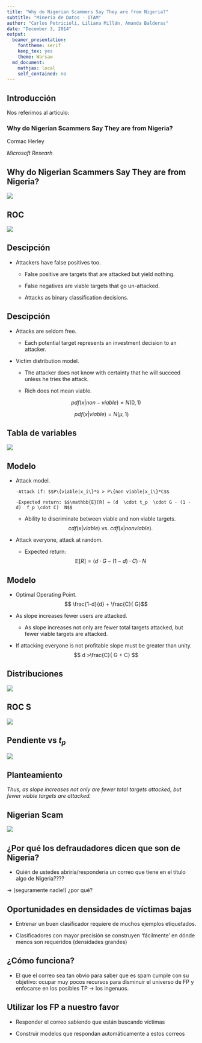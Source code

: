 ```yaml
---
title: "Why do Nigerian Scammers Say They are from Nigeria?"
subtitle: "Mineria de Datos - ITAM"
author: "Carlos Petricioli, Liliana Millán, Amanda Balderas"
date: "December 3, 2014"
output:
  beamer_presentation:
    fonttheme: serif
    keep_tex: yes
    theme: Warsaw
  md_document:
    mathjax: local
    self_contained: no
---
```



## Introducción {.flexbox .vcenter }
Nos referimos al artículo:

### Why do Nigerian Scammers Say They are from Nigeria?
Cormac Herley 

*Microsoft Researh*

## Why do Nigerian Scammers Say They are from Nigeria?  {.flexbox .vcenter}
![ ](img/fotos.png)


## ROC {.flexbox .vcenter}
![ ](img/roc.png)

## Descipción {.flexbox .vcenter}

- Attackers have false positives too.
    - False positive are targets that are attacked but yield nothing.

   - False negatives are viable targets that go un-attacked.
  
    - Attacks as binary classification decisions.


## Descipción {.flexbox .vcenter}

- Attacks are seldom free.

    - Each potential target represents an investment decision to an attacker.
    
- Victim distribution model.

    - The attacker does not know with certainty that he will succeed unless he tries the attack.

    - Rich does not mean viable.
  
  $$ pdf(x|non-viable)=N(0,1)$$

$$pdf(x|viable)=N(\mu,1)$$

## Tabla de variables
![ ](img/Tabla.png)


##  Modelo  {.flexbox .vcenter}


- Attack model.

      -Attack if: $$P\{viable|x_i\}*G > P\{non viable|x_i\}*C$$

      -Expected return: $$\mathbb{E}[R] = (d  \cdot t_p  \cdot G - (1 - d)  f_p \cdot C)  N$$
      
  - Ability to discriminate between viable and non viable targets.
$$cdf(x|viable)  \ \mbox{vs.} \ cdf(x|non viable).$$

- Attack everyone, attack at random.

    - Expected return: $$\mathbb{E}[R] = (d \cdot G - (1 - d) \cdot C) \cdot N$$

## Modelo 

- Optimal Operating Point.
$$ \frac{1-d}{d} + \frac{C}{  G}$$


- As slope increases fewer users are attacked.

    - As slope increases not only are fewer total targets attacked, but fewer viable targets are attacked.

- If attacking everyone is not profitable slope must be greater than unity.
 $$ d >\frac{C}{  G + C} $$ 



## Distribuciones
![ ](img/distribuciones.png)


## ROC S
![ ](img/rocs.png)

## Pendiente vs $t_p$
![ ](img/slope.png)

## Planteamiento {.flexbox .vcenter}

*Thus, as slope increases not only are fewer total targets attacked, but fewer viable targets are attacked.*

## Nigerian Scam {.flexbox .vcenter}
![ ](img/nigeria.png)

## ¿Por qué los defraudadores dicen que son de Nigeria?

- Quién de ustedes abriría/respondería un correo que tiene en el título algo de Nigeria???? 

→ (seguramente nadie!) ¿por qué?

## Oportunidades en densidades de víctimas bajas

- Entrenar un buen clasificador requiere de muchos ejemplos etiquetados.

- Clasificadores con mayor precisión se construyen ‘fácilmente’ en dónde menos son requeridos (densidades grandes)



## ¿Cómo funciona?

- El que el correo sea tan obvio para saber que es spam cumple con su objetivo:  ocupar muy pocos recursos para disminuir el universo de FP y enfocarse en los posibles TP → los ingenuos.

## Utilizar los FP a nuestro favor

- Responder el correo sabiendo que están buscando víctimas

- Construir modelos que respondan automáticamente a estos correos 






